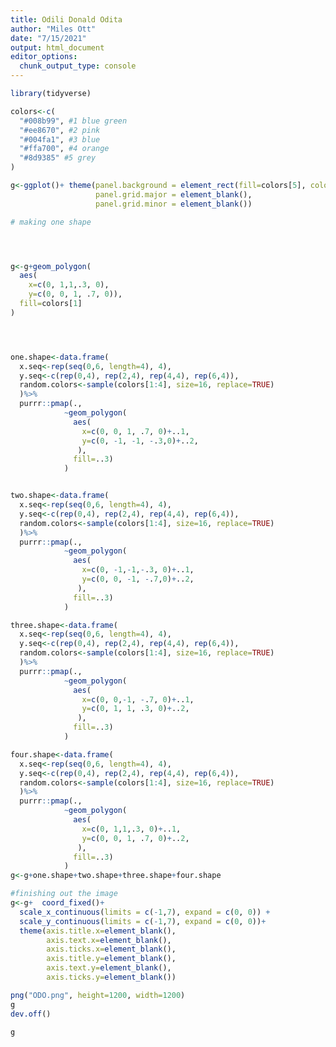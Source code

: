 ```yaml
---
title: Odili Donald Odita
author: "Miles Ott"
date: "7/15/2021"
output: html_document
editor_options: 
  chunk_output_type: console
---
```



```r
library(tidyverse)

colors<-c(
  "#008b99", #1 blue green
  "#ee8670", #2 pink
  "#004fa1", #3 blue
  "#ffa700", #4 orange
  "#8d9385" #5 grey
)

g<-ggplot()+ theme(panel.background = element_rect(fill=colors[5], colour='white'),
                   panel.grid.major = element_blank(),
                   panel.grid.minor = element_blank())

# making one shape




g<-g+geom_polygon(
  aes(
    x=c(0, 1,1,.3, 0),
    y=c(0, 0, 1, .7, 0)),
  fill=colors[1]
)




one.shape<-data.frame(
  x.seq<-rep(seq(0,6, length=4), 4),
  y.seq<-c(rep(0,4), rep(2,4), rep(4,4), rep(6,4)),
  random.colors<-sample(colors[1:4], size=16, replace=TRUE)
  )%>%
  purrr::pmap(., 
            ~geom_polygon(
              aes(
                x=c(0, 0, 1, .7, 0)+..1,
                y=c(0, -1, -1, -.3,0)+..2,
               ),
              fill=..3)
            )


two.shape<-data.frame(
  x.seq<-rep(seq(0,6, length=4), 4),
  y.seq<-c(rep(0,4), rep(2,4), rep(4,4), rep(6,4)),
  random.colors<-sample(colors[1:4], size=16, replace=TRUE)
  )%>%
  purrr::pmap(., 
            ~geom_polygon(
              aes(
                x=c(0, -1,-1,-.3, 0)+..1,
                y=c(0, 0, -1, -.7,0)+..2,
               ),
              fill=..3)
            )

three.shape<-data.frame(
  x.seq<-rep(seq(0,6, length=4), 4),
  y.seq<-c(rep(0,4), rep(2,4), rep(4,4), rep(6,4)),
  random.colors<-sample(colors[1:4], size=16, replace=TRUE)
  )%>%
  purrr::pmap(., 
            ~geom_polygon(
              aes(
                x=c(0, 0,-1, -.7, 0)+..1,
                y=c(0, 1, 1, .3, 0)+..2,
               ),
              fill=..3)
            )

four.shape<-data.frame(
  x.seq<-rep(seq(0,6, length=4), 4),
  y.seq<-c(rep(0,4), rep(2,4), rep(4,4), rep(6,4)),
  random.colors<-sample(colors[1:4], size=16, replace=TRUE)
  )%>%
  purrr::pmap(., 
            ~geom_polygon(
              aes(
                x=c(0, 1,1,.3, 0)+..1,
                y=c(0, 0, 1, .7, 0)+..2,
               ),
              fill=..3)
            )
g<-g+one.shape+two.shape+three.shape+four.shape

#finishing out the image 
g<-g+  coord_fixed()+
  scale_x_continuous(limits = c(-1,7), expand = c(0, 0)) +
  scale_y_continuous(limits = c(-1,7), expand = c(0, 0))+
  theme(axis.title.x=element_blank(),
        axis.text.x=element_blank(),
        axis.ticks.x=element_blank(),
        axis.title.y=element_blank(),
        axis.text.y=element_blank(),
        axis.ticks.y=element_blank())

png("ODO.png", height=1200, width=1200)
g
dev.off()

g

```


